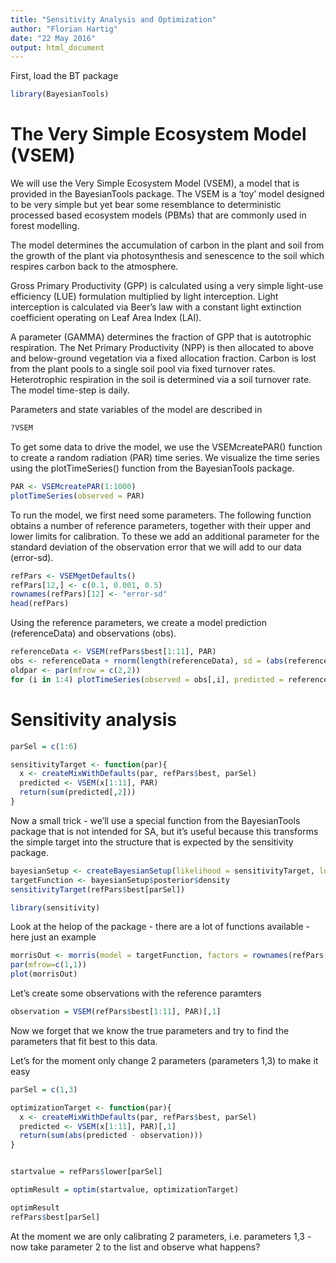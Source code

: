 ```yaml
---
title: "Sensitivity Analysis and Optimization"
author: "Florian Hartig"
date: "22 May 2016"
output: html_document
---
```



First, load the BT package

```r
library(BayesianTools)
```

# The Very Simple Ecosystem Model (VSEM)

We will use the Very Simple Ecosystem Model (VSEM), a model that is provided in the BayesianTools package. The VSEM is a 'toy' model designed to be very simple but yet bear some resemblance to deterministic processed based ecosystem models (PBMs) that are commonly used in forest modelling.

The model determines the accumulation of carbon in the plant and soil from the growth of the plant via photosynthesis and senescence to the soil which respires carbon back to the atmosphere.

Gross Primary Productivity (GPP) is calculated using a very simple light-use efficiency (LUE) formulation multiplied by light interception. Light interception is calculated via Beer's law with a constant light extinction coefficient operating on Leaf Area Index (LAI).

A parameter (GAMMA) determines the fraction of GPP that is autotrophic respiration. The Net Primary Productivity (NPP) is then allocated to above and below-ground vegetation via a fixed allocation fraction. Carbon is lost from the plant pools to a single soil pool via fixed turnover rates. Heterotrophic respiration in the soil is determined via a soil turnover rate. The model time-step is daily.

Parameters and state variables of the model are described in

```r
?VSEM
```

To get some data to drive the model, we use the VSEMcreatePAR() function to create a random radiation (PAR) time series. We visualize the time series using the plotTimeSeries() function from the BayesianTools package.


```r
PAR <- VSEMcreatePAR(1:1000)
plotTimeSeries(observed = PAR)
```


To run the model, we first need some parameters. The following function obtains a number of reference parameters, together with their upper and lower limits for calibration. To these we add an additional parameter for the standard deviation of the observation error that we will add to our data (error-sd). 

```r
refPars <- VSEMgetDefaults()
refPars[12,] <- c(0.1, 0.001, 0.5)
rownames(refPars)[12] <- "error-sd"
head(refPars)
```

Using the reference parameters, we create a model prediction (referenceData) and observations (obs).


```r
referenceData <- VSEM(refPars$best[1:11], PAR) 
obs <- referenceData + rnorm(length(referenceData), sd = (abs(referenceData) + 1E-7) * refPars$best[12])
oldpar <- par(mfrow = c(2,2))
for (i in 1:4) plotTimeSeries(observed = obs[,i], predicted = referenceData[,i], main = colnames(referenceData)[i])
```

# Sensitivity analysis

```r
parSel = c(1:6)

sensitivityTarget <- function(par){
  x <- createMixWithDefaults(par, refPars$best, parSel)
  predicted <- VSEM(x[1:11], PAR)
  return(sum(predicted[,2]))
}
```


Now a small trick - we'll use a special function from the BayesianTools package that is not intended for SA, but it's useful because this transforms the simple target into the structure that is expected by the sensitivity package.

```r
bayesianSetup <- createBayesianSetup(likelihood = sensitivityTarget, lower = refPars$lower[parSel], upper = refPars$upper[parSel], best = refPars$best[parSel], names = rownames(refPars)[parSel])
targetFunction <- bayesianSetup$posterior$density
sensitivityTarget(refPars$best[parSel])
```


```r
library(sensitivity)
```

Look at the helop of the package - there are a lot of functions available - here just an example

```r
morrisOut <- morris(model = targetFunction, factors = rownames(refPars[parSel, ]), r = 200, design = list(type = "oat", levels = 5, grid.jump = 3), binf = refPars$lower[parSel], bsup = refPars$upper[parSel], scale = TRUE)
par(mfrow=c(1,1))
plot(morrisOut)
```

\section{Calibrating the VSEM via optimization}

Let's create some observations with the reference paramters

```r
observation = VSEM(refPars$best[1:11], PAR)[,1]
```

Now we forget that we know the true parameters and try to find the parameters that fit best to this data.

Let's for the moment only change 2 parameters (parameters 1,3) to make it easy


```r
parSel = c(1,3)

optimizationTarget <- function(par){
  x <- createMixWithDefaults(par, refPars$best, parSel)
  predicted <- VSEM(x[1:11], PAR)[,1]
  return(sum(abs(predicted - observation)))
}


startvalue = refPars$lower[parSel]

optimResult = optim(startvalue, optimizationTarget)

optimResult
refPars$best[parSel]

```

At the moment we are only calibrating 2 parameters, i.e. parameters 1,3 - now take parameter 2 to the list and observe what happens?

